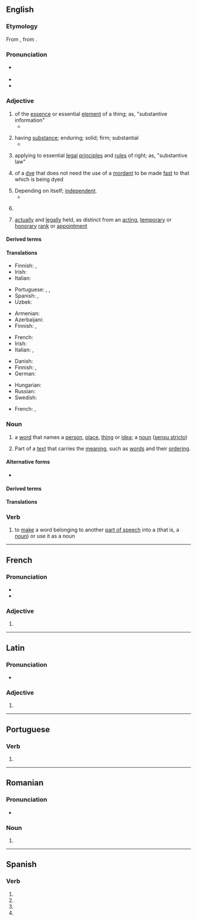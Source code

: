 {{also|Substantive|substantivé}}
==English==

===Etymology===
From {{inh|en|enm|substantif}}, from {{der|en|fro|substantif}}.

===Pronunciation===
* {{a|US}} {{IPA|en|/ˈsʌbstəntɪv/|/səbˈstæntɪv/}}
* {{audio|en|LL-Q1860 (eng)-Vealhurl-substantive.wav|Audio (UK)}}
* {{audio|en|LL-Q1860 (eng)-Vealhurl-substantive2.wav|Audio (UK)}}

===Adjective===
{{en-adj}}

# of the [[essence]] or essential [[element]] of a thing; as, "substantive information"
#* {{quote-journal|en|date=6 October 2012|magazine=The Economist|url=http://www.economist.com/node/21564222|title=The first presidential debate: Back in the centre, back in the game|passage=In one sense the first debate achieved the worst of all worlds: it managed to be technical, even dull, without being '''substantive''' or especially honest.}}
#: {{syn|en|essential|in essence}}
# having [[substance]]; enduring; solid; firm; substantial
#* {{quote-book|en|year=1836|origyear=1829|title=Literary Remains of the Late William Hazlitt|chapter=Definition of wit|page=19|author={{w|William Hazlitt}}|passage=Once more then, strength and magnitude are qualities which impress the imagination in a powerful and '''substantive''' manner;|url=https://books.google.com/books?id=wTbQAAAAMAAJ&pg=PA19}}
#: {{syn|en|meaty|substantial}}
#: {{ant|en|superficial}}
# {{senseid|en|legal rights}}{{lb|en|law}} applying to essential [[legal]] [[principle]]s and [[rule]]s of right; as, "substantive law"
#: {{ant|en|adjective|procedural}}
# {{lb|en|chemistry}} of a [[dye]] that does not need the use of a [[mordant]] to be made [[fast]] to that which is being dyed
#: {{ant|en|adjective}}
# Depending on itself; [[independent]].
#* {{quote-book|en|year=1765|origyear=1627|author={{w|Francis Bacon}}|chapter=New Atlantis|title=The Works of Francis Bacon|page=356|passage=He therefore taking into consideration, how sufficient and '''substantive''' this land was to maintain itself without any aid at all of the foreigner,|url=https://books.google.com/books?id=H3U8VYy7e1YC&pg=PA356}}
# {{lb|en|grammar}} {{clipping of|en|noun substantive}}
#: {{syn|en|substantival}}
# {{lb|en|military|of a rank or appointment}} [[actually]] and [[legally]] held, as distinct from an [[acting]], [[temporary]] or [[honorary]] [[rank]] or [[appointment]]

====Derived terms====
{{der3|en
|substantive law
|substantively
|substantive verb
}}

====Translations====
{{trans-top|of the essence or essential element of a thing}}
* Finnish: {{t+|fi|oleellinen}}, {{t+|fi|olennainen}}
* Irish: {{t|ga|ábhartha}}
* Italian: {{t+|it|essenziale}}
{{trans-mid}}
* Portuguese: {{t+|pt|substantivo}}, {{t+|pt|substancial}}, {{t+|pt|essencial}}
* Spanish: {{t+|es|sustantivo}}, {{t|es|sustancial}}
* Uzbek: {{t+|uz|ot}}
{{trans-bottom}}

{{trans-top|having substance and prompting thought}}
* Armenian: {{t|hy|բովանդակային}}
* Azerbaijani: {{t|az|dolğun}}
* Finnish: {{t+|fi|oleellinen}}, {{t+|fi|olennainen}}
{{trans-mid}}
* French: {{t+|fr|substantif}}
* Irish: {{t|ga|ábhartha}}
* Italian: {{t+|it|sostanziale}}, {{t+|it|concreto}}
{{trans-bottom}}

{{trans-top|law: applying to essential legal principles}}
* Danish: {{t-needed|da}}
* Finnish: {{t+|fi|aineellinen}}, {{t|fi|aineellisoikeudellinen}}
* German: {{t+|de|materiell}}
{{trans-mid}}
* Hungarian: {{t+|hu|érdemi}}
* Russian: {{t+|ru|материа́льный}}
* Swedish: {{t-needed|sv}}
{{trans-bottom}}

{{trans-top|independent}}
{{trans-mid}}
{{trans-bottom}}

{{trans-top|of a dye that does not need the use of a mordant}}
* French: {{t+|fr|direct}}, {{t+|fr|substantif}}
{{trans-mid}}
{{trans-bottom}}

{{trans-see|substantival}}

{{trans-top|military: actually and legally held}}
{{trans-mid}}
{{trans-bottom}}

===Noun===
{{en-noun}}

# {{senseid|en|noun}} {{lb|en|grammar}} a [[word]] that names a [[person]], [[place]], [[thing]] or [[idea]]; a [[noun]] ([[sensu stricto]]) {{defdate|from 16th c.}}
#: {{syn|en|noun|q1=sensu stricto|noun substantive}}
#: {{hyper|en|noun|q1=sensu lato}}
# Part of a [[text]] that carries the [[meaning]], such as [[word]]s and their [[ordering]].
#: {{cot|en|accidental}}

====Alternative forms====
* {{alter|en|subst.||abbreviation used in lexicography and grammar}}

====Derived terms====
{{der3|en
|substantival
|substantivally
|[[substantivise]]/[[substantivize]]
}}

====Translations====
{{trans-see|noun}}

===Verb===
{{en-verb}}

# {{senseid|en|verb}} {{lb|en|grammar|very rare}} to [[make]] a word belonging to another [[part of speech]] into a {{l|en|substantive|id=noun}} (that is, a [[noun]]) or use it as a noun
#: {{syn|en|substantivize|nominalize}}

{{topics|en|Nouns|Parts of speech}}

----

==French==

===Pronunciation===
* {{fr-IPA}}
* {{homophones|fr|substantives}}

===Adjective===
{{head|fr|adjective form}}

# {{feminine singular of|fr|substantif}}

----

==Latin==

===Pronunciation===
* {{la-IPA|substantīve}}

===Adjective===
{{la-adj-form|substantīve}}

# {{inflection of|la|substantīvus||voc|m|s}}

----

==Portuguese==

===Verb===
{{head|pt|verb form}}

# {{pt-verb-form-of|substantivar}}

----

==Romanian==

===Pronunciation===
* {{IPA|ro|[sub.stanˈti.ve]}}

===Noun===
{{head|ro|noun form}}

# {{plural of|ro|substantiv}}

----

==Spanish==

===Verb===
{{head|es|verb form}}

# {{es-verb form of|substantivar|ending=-ar|mood=subjunctive|tense=present|number=s|person=1}}
# {{es-verb form of|substantivar|ending=-ar|mood=subjunctive|tense=present|number=s|person=2|formal=y}}
# {{es-verb form of|substantivar|ending=-ar|mood=subjunctive|tense=present|number=s|person=3}}
# {{es-verb form of|substantivar|ending=-ar|mood=imperative|number=s|person=2|formal=y|sense=affirmative}}